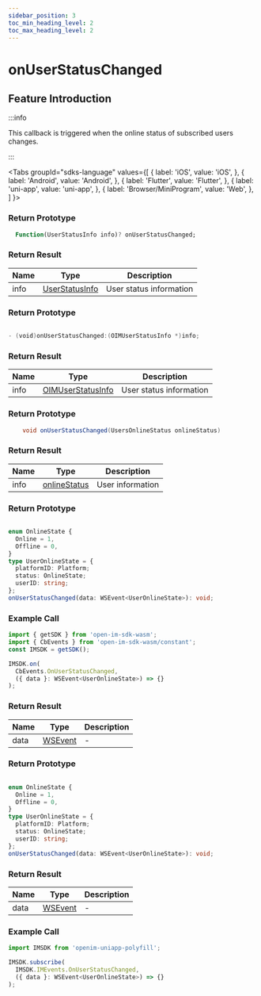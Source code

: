 ```yaml
---
sidebar_position: 3
toc_min_heading_level: 2
toc_max_heading_level: 2
---
```


# onUserStatusChanged

## Feature Introduction

:::info

This callback is triggered when the online status of subscribed users changes.

:::

<Tabs
groupId="sdks-language"
values={[
{ label: 'iOS', value: 'iOS', },
{ label: 'Android', value: 'Android', },
{ label: 'Flutter', value: 'Flutter', },
{ label: 'uni-app', value: 'uni-app', },
{ label: 'Browser/MiniProgram', value: 'Web', },
]
}>

<TabItem value="Flutter">

### Return Prototype

```dart showLineNumbers
  Function(UserStatusInfo info)? onUserStatusChanged;
```

### Return Result

| Name | Type           | Description           |
| ---- | -------------- | ----------------------|
| info | [UserStatusInfo](/class/user/userStatusInfo.mdx) | User status information |

</TabItem>

<TabItem value="iOS">

### Return Prototype

```swift showLineNumbers

- (void)onUserStatusChanged:(OIMUserStatusInfo *)info;

```

### Return Result

| Name | Type              | Description           |
| ---- | ----------------- | ----------------------|
| info | [OIMUserStatusInfo](/class/user/userStatusInfo.mdx) | User status information |

</TabItem>

<TabItem value="Android">

### Return Prototype

```java showLineNumbers
    void onUserStatusChanged(UsersOnlineStatus onlineStatus)
```

### Return Result

| Name | Type                                                    | Description   |
| ---- | ------------------------------------------------------- | ------------- |
| info | [onlineStatus](/class/user/userStatusInfo.mdx) | User information |

</TabItem>

<TabItem value="Web">

### Return Prototype

```ts showLineNumbers

enum OnlineState {
  Online = 1,
  Offline = 0,
}
type UserOnlineState = {
  platformID: Platform;
  status: OnlineState;
  userID: string;
};
onUserStatusChanged(data: WSEvent<UserOnlineState>): void;

```

### Example Call

```js showLineNumbers
import { getSDK } from 'open-im-sdk-wasm';
import { CbEvents } from 'open-im-sdk-wasm/constant';
const IMSDK = getSDK();

IMSDK.on(
  CbEvents.OnUserStatusChanged,
  ({ data }: WSEvent<UserOnlineState>) => {}
);
```

### Return Result

| Name | Type                                    | Description |
| ---- | --------------------------------------- | ----------- |
| data | [WSEvent](/class/response.mdx) | -          |

</TabItem>

<TabItem value="uni-app">

### Return Prototype

```ts showLineNumbers

enum OnlineState {
  Online = 1,
  Offline = 0,
}
type UserOnlineState = {
  platformID: Platform;
  status: OnlineState;
  userID: string;
};
onUserStatusChanged(data: WSEvent<UserOnlineState>): void;

```

### Return Result

| Name | Type                                    | Description |
| ---- | --------------------------------------- | ----------- |
| data | [WSEvent](/class/response.mdx) | -          |

### Example Call

```js showLineNumbers
import IMSDK from 'openim-uniapp-polyfill';

IMSDK.subscribe(
  IMSDK.IMEvents.OnUserStatusChanged,
  ({ data }: WSEvent<UserOnlineState>) => {}
);
```

</TabItem>

</Tabs>